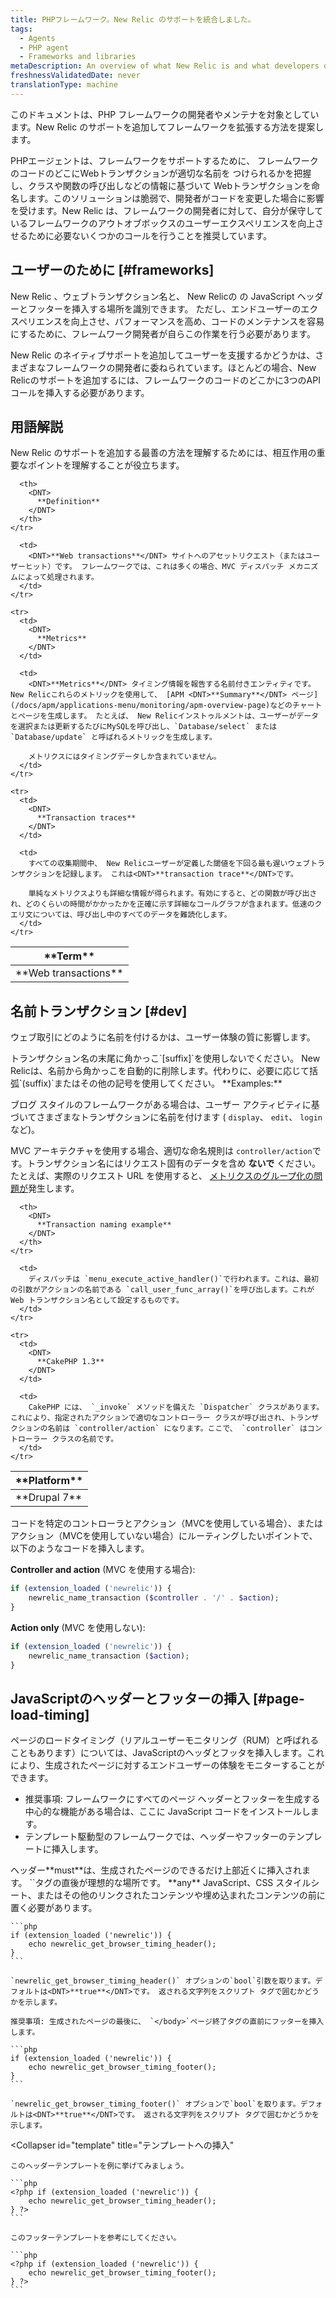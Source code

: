 ```yaml
---
title: PHPフレームワーク。New Relic のサポートを統合しました。
tags:
  - Agents
  - PHP agent
  - Frameworks and libraries
metaDescription: An overview of what New Relic is and what developers or maintainers of PHP frameworks need to do in order to integrate support for New Relic.
freshnessValidatedDate: never
translationType: machine
---
```


このドキュメントは、PHP フレームワークの開発者やメンテナを対象としています。New Relic のサポートを追加してフレームワークを拡張する方法を提案します。

PHPエージェントは、フレームワークをサポートするために、 フレームワークのコードのどこにWebトランザクションが適切な名前を つけられるかを把握し、クラスや関数の呼び出しなどの情報に基づいて Webトランザクションを命名します。このソリューションは脆弱で、開発者がコードを変更した場合に影響を受けます。New Relic は、フレームワークの開発者に対して、自分が保守しているフレームワークのアウトオブボックスのユーザーエクスペリエンスを向上させるために必要ないくつかのコールを行うことを推奨しています。

## ユーザーのために [#frameworks]

New Relic 、ウェブトランザクション名と、 New Relicの <InlinePopover type="browser"/>の JavaScript ヘッダーとフッターを挿入する場所を識別できます。 ただし、エンドユーザーのエクスペリエンスを向上させ、パフォーマンスを高め、コードのメンテナンスを容易にするために、フレームワーク開発者が自らこの作業を行う必要があります。

New Relic のネイティブサポートを追加してユーザーを支援するかどうかは、さまざまなフレームワークの開発者に委ねられています。ほとんどの場合、New Relicのサポートを追加するには、フレームワークのコードのどこかに3つのAPIコールを挿入する必要があります。

## 用語解説

New Relic のサポートを追加する最善の方法を理解するためには、相互作用の重要なポイントを理解することが役立ちます。

<table>
  <thead>
    <tr>
      <th width={150}>
        <DNT>
          **Term**
        </DNT>
      </th>

      <th>
        <DNT>
          **Definition**
        </DNT>
      </th>
    </tr>
  </thead>

  <tbody>
    <tr>
      <td>
        <DNT>
          **Web transactions**
        </DNT>
      </td>

      <td>
        <DNT>**Web transactions**</DNT> サイトへのアセットリクエスト（またはユーザーヒット）です。 フレームワークでは、これは多くの場合、MVC ディスパッチ メカニズムによって処理されます。
      </td>
    </tr>

    <tr>
      <td>
        <DNT>
          **Metrics**
        </DNT>
      </td>

      <td>
        <DNT>**Metrics**</DNT> タイミング情報を報告する名前付きエンティティです。 New Relicこれらのメトリックを使用して、 [APM <DNT>**Summary**</DNT> ページ](/docs/apm/applications-menu/monitoring/apm-overview-page)などのチャートとページを生成します。 たとえば、 New Relicインストゥルメントは、ユーザーがデータを選択または更新するたびにMySQLを呼び出し、`Database/select` または `Database/update` と呼ばれるメトリックを生成します。

        メトリクスにはタイミングデータしか含まれていません。
      </td>
    </tr>

    <tr>
      <td>
        <DNT>
          **Transaction traces**
        </DNT>
      </td>

      <td>
        すべての収集期間中、 New Relicユーザーが定義した閾値を下回る最も遅いウェブトランザクションを記録します。 これは<DNT>**transaction trace**</DNT>です。

        単純なメトリクスよりも詳細な情報が得られます。有効にすると、どの関数が呼び出され、どのくらいの時間がかかったかを正確に示す詳細なコールグラフが含まれます。低速のクエリ文については、呼び出し中のすべてのデータを難読化します。
      </td>
    </tr>
  </tbody>
</table>

## 名前トランザクション [#dev]

ウェブ取引にどのように名前を付けるかは、ユーザー体験の質に影響します。

<Callout variant="important">
  トランザクション名の末尾に角かっこ`[suffix]`を使用しないでください。 New Relicは、名前から角かっこを自動的に削除します。代わりに、必要に応じて括弧`(suffix)`またはその他の記号を使用してください。
</Callout>

<DNT>
  **Examples:**
</DNT>

ブログ スタイルのフレームワークがある場合は、ユーザー アクティビティに基づいてさまざまなトランザクションに名前を付けます ( `display`、 `edit`、 `login`など)。

MVC アーキテクチャを使用する場合、適切な命名規則は `controller/action`です。トランザクション名にはリクエスト固有のデータを含め **ないで** ください。たとえば、実際のリクエスト URL を使用すると、 [メトリクスのグループ化の問題が](/docs/features/metric-grouping-issues)発生します。

<table>
  <thead>
    <tr>
      <th width={150}>
        <DNT>
          **Platform**
        </DNT>
      </th>

      <th>
        <DNT>
          **Transaction naming example**
        </DNT>
      </th>
    </tr>
  </thead>

  <tbody>
    <tr>
      <td>
        <DNT>
          **Drupal 7**
        </DNT>
      </td>

      <td>
        ディスパッチは `menu_execute_active_handler()`で行われます。これは、最初の引数がアクションの名前である `call_user_func_array()`を呼び出します。これが Web トランザクション名として設定するものです。
      </td>
    </tr>

    <tr>
      <td>
        <DNT>
          **CakePHP 1.3**
        </DNT>
      </td>

      <td>
        CakePHP には、 `_invoke` メソッドを備えた `Dispatcher` クラスがあります。これにより、指定されたアクションで適切なコントローラー クラスが呼び出され、トランザクションの名前は `controller/action` になります。ここで、 `controller` はコントローラー クラスの名前です。
      </td>
    </tr>
  </tbody>
</table>

コードを特定のコントローラとアクション（MVCを使用している場合）、またはアクション（MVCを使用していない場合）にルーティングしたいポイントで、以下のようなコードを挿入します。

<DNT>**Controller and action**</DNT> (MVC を使用する場合):

```php
if (extension_loaded ('newrelic')) {
    newrelic_name_transaction ($controller . '/' . $action);
}
```

<DNT>**Action only**</DNT> (MVC を使用しない):

```php
if (extension_loaded ('newrelic')) {
    newrelic_name_transaction ($action);
}
```

## JavaScriptのヘッダーとフッターの挿入 [#page-load-timing]

ページのロードタイミング（リアルユーザーモニタリング（RUM）と呼ばれることもあります）については、JavaScriptのヘッダとフッタを挿入します。これにより、生成されたページに対するエンドユーザーの体験をモニターすることができます。

* 推奨事項: フレームワークにすべてのページ ヘッダーとフッターを生成する中心的な機能がある場合は、ここに JavaScript コードをインストールします。
* テンプレート駆動型のフレームワークでは、ヘッダーやフッターのテンプレートに挿入します。

<CollapserGroup>
  <Collapser
    id="page-generator"
    title="ページジェネレータ機能への挿入"
  >
    ヘッダー<DNT>**must**</DNT>は、生成されたページのできるだけ上部近くに挿入されます。 `<meta http-equiv....>`タグの直後が理想的な場所です。 <DNT>**any**</DNT> JavaScript、CSS スタイルシート、またはその他のリンクされたコンテンツや埋め込まれたコンテンツの前に置く必要があります。

    ```php
    if (extension_loaded ('newrelic')) {
        echo newrelic_get_browser_timing_header();
    }
    ```

    `newrelic_get_browser_timing_header()` オプションの`bool`引数を取ります。デフォルトは<DNT>**true**</DNT>です。 返される文字列をスクリプト タグで囲むかどうかを示します。

    推奨事項: 生成されたページの最後に、 `</body>`ページ終了タグの直前にフッターを挿入します。

    ```php
    if (extension_loaded ('newrelic')) {
        echo newrelic_get_browser_timing_footer();
    }
    ```

    `newrelic_get_browser_timing_footer()` オプションで`bool`を取ります。デフォルトは<DNT>**true**</DNT>です。 返される文字列をスクリプト タグで囲むかどうかを示します。
  </Collapser>

  <Collapser
    id="template"
    title="テンプレートへの挿入"
  >
    このヘッダーテンプレートを例に挙げてみましょう。

    ```php
    <?php if (extension_loaded ('newrelic')) {
        echo newrelic_get_browser_timing_header();
    } ?>
    ```

    このフッターテンプレートを参考にしてください。

    ```php
    <?php if (extension_loaded ('newrelic')) {
        echo newrelic_get_browser_timing_footer();
    } ?>
    ```
  </Collapser>
</CollapserGroup>
